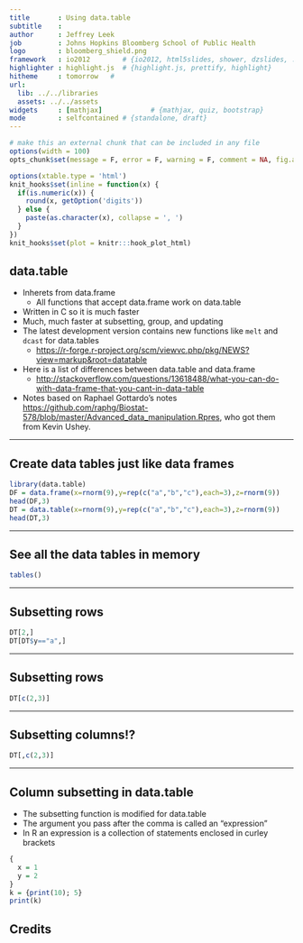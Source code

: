 ```yaml
---
title       : Using data.table
subtitle    : 
author      : Jeffrey Leek 
job         : Johns Hopkins Bloomberg School of Public Health
logo        : bloomberg_shield.png
framework   : io2012        # {io2012, html5slides, shower, dzslides, ...}
highlighter : highlight.js  # {highlight.js, prettify, highlight}
hitheme     : tomorrow   # 
url:
  lib: ../../libraries
  assets: ../../assets
widgets     : [mathjax]            # {mathjax, quiz, bootstrap}
mode        : selfcontained # {standalone, draft}
---
```



```r
# make this an external chunk that can be included in any file
options(width = 100)
opts_chunk$set(message = F, error = F, warning = F, comment = NA, fig.align = 'center', dpi = 100, tidy = F, cache.path = '.cache/', fig.path = 'fig/', cache=FALSE)

options(xtable.type = 'html')
knit_hooks$set(inline = function(x) {
  if(is.numeric(x)) {
    round(x, getOption('digits'))
  } else {
    paste(as.character(x), collapse = ', ')
  }
})
knit_hooks$set(plot = knitr:::hook_plot_html)
```

## data.table

* Inherets from data.frame
  * All functions that accept data.frame work on data.table
* Written in C so it is much faster
* Much, much faster at subsetting, group, and updating
* The latest development version contains new functions like `melt` and `dcast` for data.tables 
  * [https://r-forge.r-project.org/scm/viewvc.php/pkg/NEWS?view=markup&root=datatable](https://r-forge.r-project.org/scm/viewvc.php/pkg/NEWS?view=markup&root=datatable)
* Here is a list of differences between data.table and data.frame
  * [http://stackoverflow.com/questions/13618488/what-you-can-do-with-data-frame-that-you-cant-in-data-table](http://stackoverflow.com/questions/13618488/what-you-can-do-with-data-frame-that-you-cant-in-data-table)
* Notes based on Raphael Gottardo's notes [https://github.com/raphg/Biostat-578/blob/master/Advanced_data_manipulation.Rpres](https://github.com/raphg/Biostat-578/blob/master/Advanced_data_manipulation.Rpres), who got them from Kevin Ushey. 


---

## Create data tables just like data frames

```r
library(data.table)
DF = data.frame(x=rnorm(9),y=rep(c("a","b","c"),each=3),z=rnorm(9))
head(DF,3)
DT = data.table(x=rnorm(9),y=rep(c("a","b","c"),each=3),z=rnorm(9))
head(DT,3)
```

---

## See all the data tables in memory

```r
tables()
```

---

## Subsetting rows

```r
DT[2,]
DT[DT$y=="a",]
```

---

## Subsetting rows

```r
DT[c(2,3)]
```


---

## Subsetting columns!?

```r
DT[,c(2,3)]
```

---

## Column subsetting in data.table

* The subsetting function is modified for data.table
* The argument you pass after the comma is called an "expression"
* In R an expression is a collection of statements enclosed in curley brackets 
```r
{
  x = 1
  y = 2
}
k = {print(10); 5}
print(k)
```


## Credits



